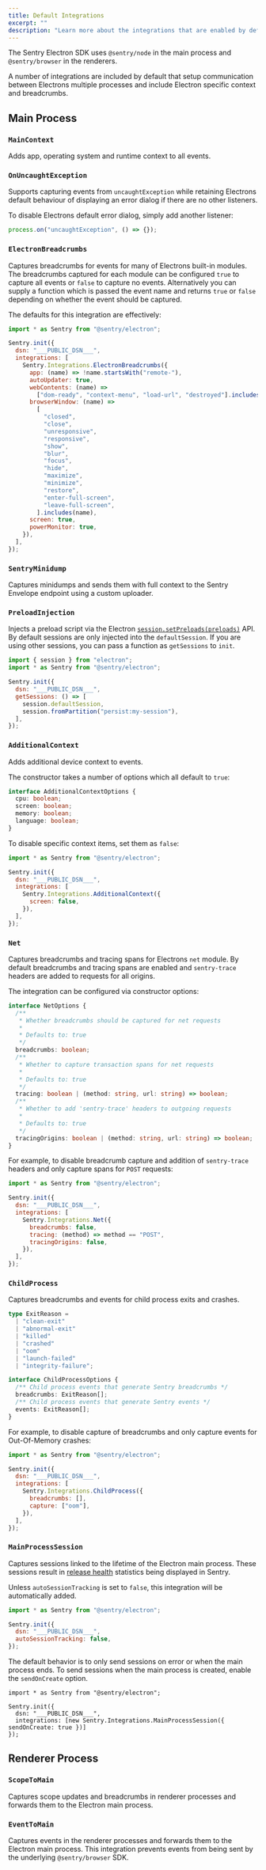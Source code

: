 ```yaml
---
title: Default Integrations
excerpt: ""
description: "Learn more about the integrations that are enabled by default."
---
```


The Sentry Electron SDK uses `@sentry/node` in the main process and `@sentry/browser` in the renderers.

A number of integrations are included by default that setup communication between Electrons multiple processes and include Electron specific context and breadcrumbs.

## Main Process

### `MainContext`

Adds app, operating system and runtime context to all events.

### `OnUncaughtException`

Supports capturing events from `uncaughtException` while retaining Electrons default behaviour of displaying an error dialog if there are no other listeners.

To disable Electrons default error dialog, simply add another listener:

```javascript
process.on("uncaughtException", () => {});
```

### `ElectronBreadcrumbs`

Captures breadcrumbs for events for many of Electrons built-in modules. The breadcrumbs captured for each module can be configured `true` to capture all events or `false` to capture no events. Alternatively you can supply a function which is passed the event name and returns `true` or `false` depending on whether the event should be captured.

The defaults for this integration are effectively:

<SignInNote />

```javascript
import * as Sentry from "@sentry/electron";

Sentry.init({
  dsn: "___PUBLIC_DSN___",
  integrations: [
    Sentry.Integrations.ElectronBreadcrumbs({
      app: (name) => !name.startsWith("remote-"),
      autoUpdater: true,
      webContents: (name) =>
        ["dom-ready", "context-menu", "load-url", "destroyed"].includes(name),
      browserWindow: (name) =>
        [
          "closed",
          "close",
          "unresponsive",
          "responsive",
          "show",
          "blur",
          "focus",
          "hide",
          "maximize",
          "minimize",
          "restore",
          "enter-full-screen",
          "leave-full-screen",
        ].includes(name),
      screen: true,
      powerMonitor: true,
    }),
  ],
});
```

### `SentryMinidump`

Captures minidumps and sends them with full context to the Sentry Envelope endpoint using a custom uploader.

### `PreloadInjection`

Injects a preload script via the Electron [`session.setPreloads(preloads)`](https://www.electronjs.org/docs/latest/api/session#sessetpreloadspreloads) API. By default sessions are only injected into the `defaultSession`. If you are using other sessions, you can pass a function as `getSessions` to `init`.

<SignInNote />

```javascript
import { session } from "electron";
import * as Sentry from "@sentry/electron";

Sentry.init({
  dsn: "___PUBLIC_DSN___",
  getSessions: () => [
    session.defaultSession,
    session.fromPartition("persist:my-session"),
  ],
});
```

### `AdditionalContext`

Adds additional device context to events.

The constructor takes a number of options which all default to `true`:

```typescript
interface AdditionalContextOptions {
  cpu: boolean;
  screen: boolean;
  memory: boolean;
  language: boolean;
}
```

To disable specific context items, set them as `false`:

<SignInNote />

```javascript
import * as Sentry from "@sentry/electron";

Sentry.init({
  dsn: "___PUBLIC_DSN___",
  integrations: [
    Sentry.Integrations.AdditionalContext({
      screen: false,
    }),
  ],
});
```

### `Net`

Captures breadcrumbs and tracing spans for Electrons `net` module. By default breadcrumbs and tracing spans are enabled and `sentry-trace` headers are added to requests for all origins.

The integration can be configured via constructor options:

```typescript
interface NetOptions {
  /**
   * Whether breadcrumbs should be captured for net requests
   *
   * Defaults to: true
   */
  breadcrumbs: boolean;
  /**
   * Whether to capture transaction spans for net requests
   *
   * Defaults to: true
   */
  tracing: boolean | (method: string, url: string) => boolean;
  /**
   * Whether to add 'sentry-trace' headers to outgoing requests
   *
   * Defaults to: true
   */
  tracingOrigins: boolean | (method: string, url: string) => boolean;
}
```

For example, to disable breadcrumb capture and addition of `sentry-trace` headers and only capture spans for `POST` requests:

<SignInNote />

```javascript
import * as Sentry from "@sentry/electron";

Sentry.init({
  dsn: "___PUBLIC_DSN___",
  integrations: [
    Sentry.Integrations.Net({
      breadcrumbs: false,
      tracing: (method) => method == "POST",
      tracingOrigins: false,
    }),
  ],
});
```

### `ChildProcess`

Captures breadcrumbs and events for child process exits and crashes.

```typescript
type ExitReason =
  | "clean-exit"
  | "abnormal-exit"
  | "killed"
  | "crashed"
  | "oom"
  | "launch-failed"
  | "integrity-failure";

interface ChildProcessOptions {
  /** Child process events that generate Sentry breadcrumbs */
  breadcrumbs: ExitReason[];
  /** Child process events that generate Sentry events */
  events: ExitReason[];
}
```

For example, to disable capture of breadcrumbs and only capture events for Out-Of-Memory crashes:

<SignInNote />

```javascript
import * as Sentry from "@sentry/electron";

Sentry.init({
  dsn: "___PUBLIC_DSN___",
  integrations: [
    Sentry.Integrations.ChildProcess({
      breadcrumbs: [],
      capture: ["oom"],
    }),
  ],
});
```

### `MainProcessSession`

Captures sessions linked to the lifetime of the Electron main process. These sessions result in [release health](/product/releases/health/) statistics being displayed in Sentry.

Unless `autoSessionTracking` is set to `false`, this integration will be automatically added.

<SignInNote />

```javascript
import * as Sentry from "@sentry/electron";

Sentry.init({
  dsn: "___PUBLIC_DSN___",
  autoSessionTracking: false,
});
```

The default behavior is to only send sessions on error or when the main process ends. To send sessions when the main process is created, enable the `sendOnCreate` option.

```
import * as Sentry from "@sentry/electron";

Sentry.init({
  dsn: "___PUBLIC_DSN___",
  integrations: [new Sentry.Integrations.MainProcessSession({ sendOnCreate: true })]
});
```

## Renderer Process

### `ScopeToMain`

Captures scope updates and breadcrumbs in renderer processes and forwards them to the Electron main process.

### `EventToMain`

Captures events in the renderer processes and forwards them to the Electron main process. This integration prevents events from being sent by the underlying `@sentry/browser` SDK.
